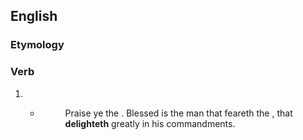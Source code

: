 ==English==

===Etymology===
{{suffix|en|delight|eth}}

===Verb===
{{head|en|verb form}}

# {{en-archaic third-person singular of|delight}}
#* {{RQ:Authorized Version|Psalms|112|1}}
#*: Praise ye the {{smallcaps|Lord}}. Blessed is the man that feareth the {{smallcaps|Lord}}, that '''delighteth''' greatly in his commandments.